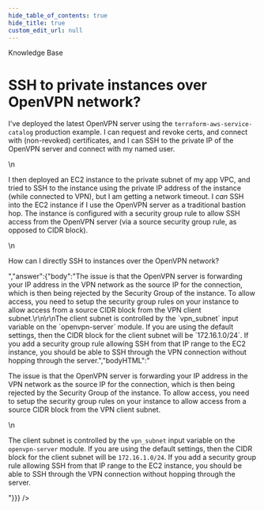 ```yaml
---
hide_table_of_contents: true
hide_title: true
custom_edit_url: null
---
```



<CenterLayout>
<span className="searchCategory">Knowledge Base</span>
<h1>SSH to private instances over OpenVPN network?</h1>
<GitHub discussion={{"id":"D_kwDOF8slf84APTQX","number":359,"author":{"login":"yorinasub17"},"title":"SSH to private instances over OpenVPN network?","body":"I've deployed the latest OpenVPN server using the `terraform-aws-service-catalog` production example. I can request and revoke certs, and connect with (non-revoked) certificates, and I can SSH to the private IP of the OpenVPN server and connect with my named user.\r\n\r\nI then deployed an EC2 instance to the private subnet of my app VPC, and tried to SSH to the instance using the private IP address of the instance (while connected to VPN), but I am getting a network timeout. I _can_ SSH into the EC2 instance if I use the OpenVPN server as a traditional bastion hop. The instance is configured with a security group rule to allow SSH access from the OpenVPN server (via a source security group rule, as opposed to CIDR block).\r\n\r\nHow can I directly SSH to instances over the OpenVPN network?","bodyHTML":"<p dir=\"auto\">I've deployed the latest OpenVPN server using the <code class=\"notranslate\">terraform-aws-service-catalog</code> production example. I can request and revoke certs, and connect with (non-revoked) certificates, and I can SSH to the private IP of the OpenVPN server and connect with my named user.</p>\n<p dir=\"auto\">I then deployed an EC2 instance to the private subnet of my app VPC, and tried to SSH to the instance using the private IP address of the instance (while connected to VPN), but I am getting a network timeout. I <em>can</em> SSH into the EC2 instance if I use the OpenVPN server as a traditional bastion hop. The instance is configured with a security group rule to allow SSH access from the OpenVPN server (via a source security group rule, as opposed to CIDR block).</p>\n<p dir=\"auto\">How can I directly SSH to instances over the OpenVPN network?</p>","answer":{"body":"The issue is that the OpenVPN server is forwarding your IP address in the VPN network as the source IP for the connection, which is then being rejected by the Security Group of the instance. To allow access, you need to setup the security group rules on your instance to allow access from a source CIDR block from the VPN client subnet.\r\n\r\nThe client subnet is controlled by the `vpn_subnet` input variable on the `openvpn-server` module. If you are using the default settings, then the CIDR block for the client subnet will be `172.16.1.0/24`. If you add a security group rule allowing SSH from that IP range to the EC2 instance, you should be able to SSH through the VPN connection without hopping through the server.","bodyHTML":"<p dir=\"auto\">The issue is that the OpenVPN server is forwarding your IP address in the VPN network as the source IP for the connection, which is then being rejected by the Security Group of the instance. To allow access, you need to setup the security group rules on your instance to allow access from a source CIDR block from the VPN client subnet.</p>\n<p dir=\"auto\">The client subnet is controlled by the <code class=\"notranslate\">vpn_subnet</code> input variable on the <code class=\"notranslate\">openvpn-server</code> module. If you are using the default settings, then the CIDR block for the client subnet will be <code class=\"notranslate\">172.16.1.0/24</code>. If you add a security group rule allowing SSH from that IP range to the EC2 instance, you should be able to SSH through the VPN connection without hopping through the server.</p>"}}} />

</CenterLayout>
  

<!-- ##DOCS-SOURCER-START
{
  "sourcePlugin": "github-discussions",
  "hash": "b59b51f111d6b40c6bd35af2b5253c2d"
}
##DOCS-SOURCER-END -->
